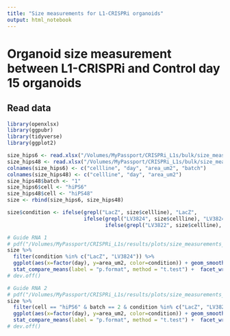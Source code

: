 ```yaml
---
title: "Size measurements for L1-CRISPRi organoids"
output: html_notebook
---
```


# Organoid size measurement between L1-CRISPRi and Control day 15 organoids 

## Read data

```r
library(openxlsx)
library(ggpubr)
library(tidyverse)
library(ggplot2)

size_hips6 <- read.xlsx("/Volumes/MyPassport/CRISPRi_L1s/bulk/size_measurements/organoids_measurements_L1_CRISPRi_hiPS6_batch1_batch2_table.xlsx")
size_hips48 <- read.xlsx("/Volumes/MyPassport/CRISPRi_L1s/bulk/size_measurements/organoids_measurements_L1_CRISPRi_hiPS48.xlsx")
colnames(size_hips6) <- c("cellline", "day", "area_um2", "batch")
colnames(size_hips48) <- c("cellline", "day", "area_um2")
size_hips48$batch <- "1"
size_hips6$cell <- "hiPS6"
size_hips48$cell <- "hiPS48"
size <- rbind(size_hips6, size_hips48)

size$condition <- ifelse(grepl("LacZ", size$cellline), "LacZ", 
                         ifelse(grepl("LV3824", size$cellline), "LV3824", 
                                ifelse(grepl("LV3822", size$cellline), "LV3822", "Other?")))

# Guide RNA 1
# pdf("/Volumes/MyPassport/CRISPRi_L1s/results/plots/size_measurements_LV3824.pdf", width = 10, height = 3.5)
size %>% 
  filter(condition %in% c("LacZ", "LV3824")) %>% 
  ggplot(aes(x=factor(day), y=area_um2, color=condition)) + geom_smooth(aes(group = condition)) + geom_point(size=0.3, position = position_jitterdodge(jitter.width = 0.2, dodge.width = 0.5), alpha=0.7) + 
  stat_compare_means(label = "p.format", method = "t.test") +  facet_wrap(cell~batch, scales = "free_y") + theme_bw() + labs(x = "Day", y = "Area (um2)")
# dev.off()

# Guide RNA 2
# pdf("/Volumes/MyPassport/CRISPRi_L1s/results/plots/size_measurements_LV3822.pdf", width = 5, height = 3.5)
size %>% 
  filter(cell == "hiPS6" & batch == 2 & condition %in% c("LacZ", "LV3822")) %>% 
  ggplot(aes(x=factor(day), y=area_um2, color=condition)) + geom_smooth(aes(group = condition)) + geom_point(size=0.3, position = position_jitterdodge(jitter.width = 0.2, dodge.width = 0.5), alpha=0.7) + 
  stat_compare_means(label = "p.format", method = "t.test") +  facet_wrap(cell~batch, scales = "free_y") + theme_bw() + labs(x = "Day", y = "Area (um2)")
# dev.off()

```


